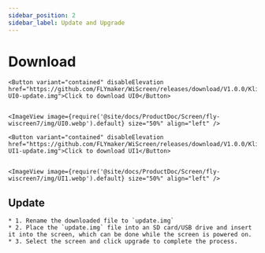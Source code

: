 ```yaml
---
sidebar_position: 2
sidebar_label: Update and Upgrade
---
```





# Download
    <Button variant="contained" disableElevation href="https://github.com/FLYmaker/WiScreen/releases/download/V1.0.0/Klipper-UI0-update.img">Click to download UI0</Button>
    

    <ImageView image={require('@site/docs/ProductDoc/Screen/fly-wiscreen7/img/UI0.webp').default} size="50%" align="left" />

    <Button variant="contained" disableElevation href="https://github.com/FLYmaker/WiScreen/releases/download/V1.0.0/Klipper-UI1-update.img">Click to download UI1</Button>
   

    <ImageView image={require('@site/docs/ProductDoc/Screen/fly-wiscreen7/img/UI1.webp').default} size="50%" align="left" />

## Update
    * 1. Rename the downloaded file to `update.img`
    * 2. Place the `update.img` file into an SD card/USB drive and insert it into the screen, which can be done while the screen is powered on.
    * 3. Select the screen and click upgrade to complete the process.



